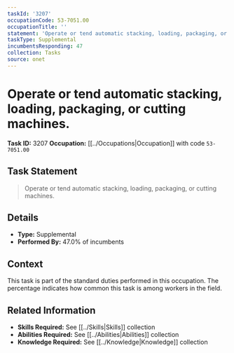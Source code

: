 ```yaml
---
taskId: '3207'
occupationCode: 53-7051.00
occupationTitle: ''
statement: 'Operate or tend automatic stacking, loading, packaging, or cutting machines.'
taskType: Supplemental
incumbentsResponding: 47
collection: Tasks
source: onet
---
```

# Operate or tend automatic stacking, loading, packaging, or cutting machines.

**Task ID:** 3207
**Occupation:** [[../Occupations|Occupation]] with code `53-7051.00`

## Task Statement

> Operate or tend automatic stacking, loading, packaging, or cutting machines.

## Details

- **Type:** Supplemental
- **Performed By:** 47.0% of incumbents

## Context

This task is part of the standard duties performed in this occupation. The percentage indicates how common this task is among workers in the field.

## Related Information

- **Skills Required:** See [[../Skills|Skills]] collection
- **Abilities Required:** See [[../Abilities|Abilities]] collection
- **Knowledge Required:** See [[../Knowledge|Knowledge]] collection
